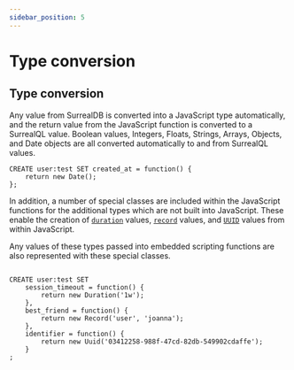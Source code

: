 ```yaml
---
sidebar_position: 5
---
```


# Type conversion

## Type conversion

Any value from SurrealDB is converted into a JavaScript type automatically, and the return value from the JavaScript function is converted to a SurrealQL value. Boolean values, Integers, Floats, Strings, Arrays, Objects, and Date objects are all converted automatically to and from SurrealQL values.

```surql
CREATE user:test SET created_at = function() {
	return new Date();
};
```

In addition, a number of special classes are included within the JavaScript functions for the additional types which are not built into JavaScript. These enable the creation of [`duration`](/docs/SurrealQL/Data_Model/casting#duration) values, [`record`](/docs/SurrealQL/Data_Model/casting#record) values, and [`UUID`](/docs/SurrealQL/Data_Model/casting#uuid) values from within JavaScript.

Any values of these types passed into embedded scripting functions are also represented with these special classes.

```surql

CREATE user:test SET
	session_timeout = function() {
		return new Duration('1w');
	},
	best_friend = function() {
		return new Record('user', 'joanna');
	},
	identifier = function() {
		return new Uuid('03412258-988f-47cd-82db-549902cdaffe');
	}
;
```